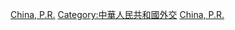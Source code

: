 {{Commonscat|Bilateral relations of China}}

[[Category:中国对外双边关系|China, P.R.]]
[[Category:中華人民共和國外交|Category:中華人民共和國外交]]
[[Category:各國雙邊關係|China, P.R.]]